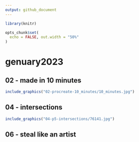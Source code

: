 ```yaml
---
output: github_document
---
```


<!-- README.md is generated from README.Rmd. Please edit that file -->

```r
library(knitr)

opts_chunk$set(
  echo = FALSE, out.width = "50%"
)
```

# genuary2023

## 02 - made in 10 minutes

```r
include_graphics("02-procreate-10_minutes/10_minutes.jpg")
```

## 04 - intersections

```r
include_graphics("04-p5-intersections/76141.jpg")
```


## 06 - steal like an artist
